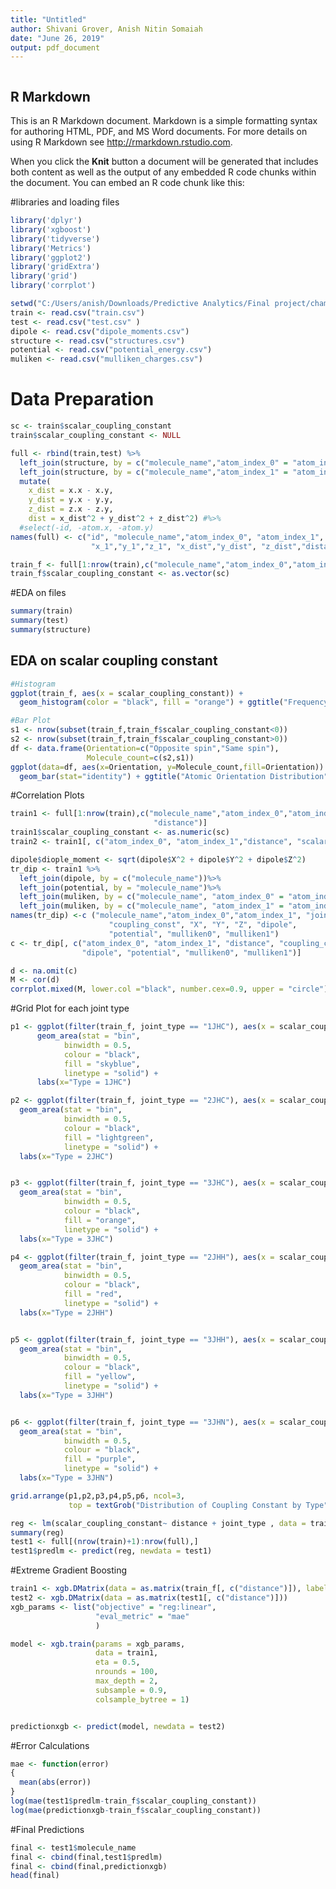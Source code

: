 ---
title: "Untitled"
author: Shivani Grover, Anish Nitin Somaiah
date: "June 26, 2019"
output: pdf_document
---

```
```

## R Markdown

This is an R Markdown document. Markdown is a simple formatting syntax for authoring HTML, PDF, and MS Word documents. For more details on using R Markdown see <http://rmarkdown.rstudio.com>.

When you click the **Knit** button a document will be generated that includes both content as well as the output of any embedded R code chunks within the document. You can embed an R code chunk like this:

#libraries and loading files
```{r}
library('dplyr')
library('xgboost')
library('tidyverse')
library('Metrics')
library('ggplot2')
library('gridExtra')
library('grid')
library('corrplot')

setwd("C:/Users/anish/Downloads/Predictive Analytics/Final project/champs-scalar-coupling")
train <- read.csv("train.csv") 
test <- read.csv("test.csv" )
dipole <- read.csv("dipole_moments.csv")
structure <- read.csv("structures.csv")
potential <- read.csv("potential_energy.csv")
muliken <- read.csv("mulliken_charges.csv")
```


# Data Preparation
```{r}
sc <- train$scalar_coupling_constant
train$scalar_coupling_constant <- NULL

full <- rbind(train,test) %>% 
  left_join(structure, by = c("molecule_name","atom_index_0" = "atom_index")) %>% 
  left_join(structure, by = c("molecule_name","atom_index_1" = "atom_index")) %>%
  mutate(
    x_dist = x.x - x.y, 
    y_dist = y.x - y.y,  
    z_dist = z.x - z.y, 
    dist = x_dist^2 + y_dist^2 + z_dist^2) #%>% 
  #select(-id, -atom.x, -atom.y) 
names(full) <- c("id", "molecule_name","atom_index_0", "atom_index_1", "joint_type","atom_0","x_0", "y_0", "z_0", "atom_1",
                  "x_1","y_1","z_1", "x_dist","y_dist", "z_dist","distance")

train_f <- full[1:nrow(train),c("molecule_name","atom_index_0","atom_index_1","joint_type","distance")]
train_f$scalar_coupling_constant <- as.vector(sc)
```

#EDA on files
```{r}
summary(train)
summary(test)
summary(structure)
```

## EDA on scalar coupling constant

```{r }
#Histogram
ggplot(train_f, aes(x = scalar_coupling_constant)) +
  geom_histogram(color = "black", fill = "orange") + ggtitle("Frequency Histogram of Scalar Coupling Constant")

#Bar Plot
s1 <- nrow(subset(train_f,train_f$scalar_coupling_constant<0))
s2 <- nrow(subset(train_f,train_f$scalar_coupling_constant>0))
df <- data.frame(Orientation=c("Opposite spin","Same spin"),
                 Molecule_count=c(s2,s1))
ggplot(data=df, aes(x=Orientation, y=Molecule_count,fill=Orientation)) +
  geom_bar(stat="identity") + ggtitle("Atomic Orientation Distribution") 
```

#Correlation Plots
```{r}
train1 <- full[1:nrow(train),c("molecule_name","atom_index_0","atom_index_1","joint_type",
                                "distance")]
train1$scalar_coupling_constant <- as.numeric(sc)
train2 <- train1[, c("atom_index_0", "atom_index_1","distance", "scalar_coupling_constant")]

dipole$diople_moment <- sqrt(dipole$X^2 + dipole$Y^2 + dipole$Z^2) 
tr_dip <- train1 %>%
  left_join(dipole, by = c("molecule_name"))%>%
  left_join(potential, by = "molecule_name")%>%
  left_join(muliken, by = c("molecule_name", "atom_index_0" = "atom_index"))%>%
  left_join(muliken, by = c("molecule_name", "atom_index_1" = "atom_index"))
names(tr_dip) <-c ("molecule_name","atom_index_0","atom_index_1", "joint_type","distance", 
                      "coupling_const", "X", "Y", "Z", "dipole", 
                      "potential", "mulliken0", "mulliken1")
c <- tr_dip[, c("atom_index_0", "atom_index_1", "distance", "coupling_const",
                "dipole", "potential", "mulliken0", "mulliken1")]

d <- na.omit(c) 
M <- cor(d)
corrplot.mixed(M, lower.col ="black", number.cex=0.9, upper = "circle")
```

#Grid Plot for each joint type
```{r}
p1 <- ggplot(filter(train_f, joint_type == "1JHC"), aes(x = scalar_coupling_constant)) +
      geom_area(stat = "bin", 
            binwidth = 0.5, 
            colour = "black",
            fill = "skyblue",
            linetype = "solid") +
      labs(x="Type = 1JHC")

p2 <- ggplot(filter(train_f, joint_type == "2JHC"), aes(x = scalar_coupling_constant)) +
  geom_area(stat = "bin", 
            binwidth = 0.5, 
            colour = "black",
            fill = "lightgreen",
            linetype = "solid") +
  labs(x="Type = 2JHC")


p3 <- ggplot(filter(train_f, joint_type == "3JHC"), aes(x = scalar_coupling_constant)) +
  geom_area(stat = "bin", 
            binwidth = 0.5, 
            colour = "black",
            fill = "orange",
            linetype = "solid") +
  labs(x="Type = 3JHC")

p4 <- ggplot(filter(train_f, joint_type == "2JHH"), aes(x = scalar_coupling_constant)) +
  geom_area(stat = "bin", 
            binwidth = 0.5, 
            colour = "black",
            fill = "red",
            linetype = "solid") +
  labs(x="Type = 2JHH")


p5 <- ggplot(filter(train_f, joint_type == "3JHH"), aes(x = scalar_coupling_constant)) +
  geom_area(stat = "bin", 
            binwidth = 0.5, 
            colour = "black",
            fill = "yellow",
            linetype = "solid") +
  labs(x="Type = 3JHH")


p6 <- ggplot(filter(train_f, joint_type == "3JHN"), aes(x = scalar_coupling_constant)) +
  geom_area(stat = "bin", 
            binwidth = 0.5, 
            colour = "black",
            fill = "purple",
            linetype = "solid") +
  labs(x="Type = 3JHN")

grid.arrange(p1,p2,p3,p4,p5,p6, ncol=3,
             top = textGrob("Distribution of Coupling Constant by Type",gp=gpar(fontsize=15)))
```


```{r}
reg <- lm(scalar_coupling_constant~ distance + joint_type , data = train_f)
summary(reg)
test1 <- full[(nrow(train)+1):nrow(full),]
test1$predlm <- predict(reg, newdata = test1)
```

#Extreme Gradient Boosting
```{r}
train1 <- xgb.DMatrix(data = as.matrix(train_f[, c("distance")]), label = train_f$scalar_coupling_constant)
test2 <- xgb.DMatrix(data = as.matrix(test1[, c("distance")]))
xgb_params <- list("objective" = "reg:linear",
                   "eval_metric" = "mae"
                   )

model <- xgb.train(params = xgb_params,
                   data = train1,
                   eta = 0.5,
                   nrounds = 100,
                   max_depth = 2,
                   subsample = 0.9,
                   colsample_bytree = 1)


predictionxgb <- predict(model, newdata = test2)
```

#Error Calculations
```{r}
mae <- function(error)
{
  mean(abs(error))
}
log(mae(test1$predlm-train_f$scalar_coupling_constant))
log(mae(predictionxgb-train_f$scalar_coupling_constant))

```

#Final Predictions
```{r}

final <- test1$molecule_name
final <- cbind(final,test1$predlm)
final <- cbind(final,predictionxgb)
head(final)
```

